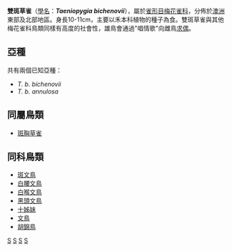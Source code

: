 {{Speciesbox
| taxon = Taeniopygia bichenovii
| binomial_authority = (Vigors and Horsfield, 1827)
| status = LC
| image = Taeniopygia bichenovii 2 - Glen Davis.jpg
}}
'''雙斑草雀'''（[[學名|學名]]：'''''Taeniopygia bichenovii'''''），屬於[[雀形目|雀形目]][[梅花雀科|梅花雀科]]，分佈於[[澳洲|澳洲]]東部及北部地區。身長10-11cm，主要以禾本科植物的種子為食。雙斑草雀與其他梅花雀科鳥類同樣有高度的社會性，雄鳥會通過"唱情歌"向雌鳥[[求偶|求偶]]。

== 亞種 ==
共有兩個已知亞種：
* ''T. b. bichenovii''
* ''T. b. annulosa''

== 同屬鳥類 ==
* [[斑胸草雀|斑胸草雀]]

== 同科鳥類 ==
* [[斑文鳥|斑文鳥]]
* [[白腰文鳥|白腰文鳥]]
* [[白喉文鳥|白喉文鳥]]
* [[黑頭文鳥|黑頭文鳥]]
* [[十姊妹|十姊妹]]
* [[文鳥|文鳥]]
* [[胡錦鳥|胡錦鳥]]
{{Taxonbar}}
[[Category:梅花雀科|S]]
[[Category:草雀属|S]]
[[Category:1827年描述的鸟类|S]]
[[Category:澳大利亚鸟类|S]]
